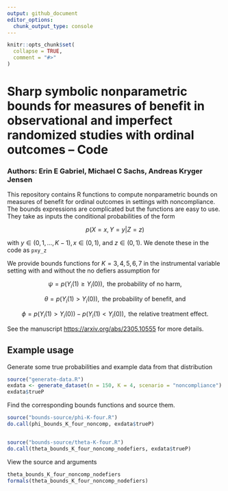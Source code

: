 ```yaml
---
output: github_document
editor_options: 
  chunk_output_type: console
---
```


<!-- README.md is generated from README.Rmd. Please edit that file -->

```r
knitr::opts_chunk$set(
  collapse = TRUE,
  comment = "#>"
)
```


# Sharp symbolic nonparametric bounds for measures of benefit in observational and imperfect randomized studies with ordinal outcomes -- Code

### Authors: Erin E Gabriel, Michael C Sachs, Andreas Kryger Jensen

This repository contains R functions to compute nonparametric bounds on measures of benefit for ordinal outcomes in settings with noncompliance. The bounds expressions are complicated but the functions are easy to use. They take as inputs the conditional probabilities of the form 

$$
p(X = x, Y = y | Z = z)
$$

with $y \in (0, 1, \ldots, K - 1), x \in (0, 1),$ and $z \in (0, 1)$. We
denote these in the code as `pxy_z`

We provide bounds functions for $K = 3, 4, 5, 6, 7$ in the instrumental
variable setting with and without the no defiers assumption for

$$
\psi = p(Y_i(1) \geq Y_i(0)), \mbox{ the probability of no harm,}
$$

$$
\theta = p(Y_i(1) > Y_i(0)), \mbox{ the probability of benefit, and}
$$

$$
\phi = p(Y_i(1) > Y_i(0)) - p(Y_i(1) < Y_i(0)), \mbox{ the relative treatment effect}.
$$

See the manuscript <https://arxiv.org/abs/2305.10555> for more details. 


## Example usage

Generate some true probabilities and example data from that distribution

```r
source("generate-data.R")
exdata <- generate_dataset(n = 150, K = 4, scenario = "noncompliance")
exdata$trueP
```


Find the corresponding bounds functions and source them. 

```r
source("bounds-source/phi-K-four.R")
do.call(phi_bounds_K_four_noncomp, exdata$trueP)


source("bounds-source/theta-K-four.R")
do.call(theta_bounds_K_four_noncomp_nodefiers, exdata$trueP)
```


View the source and arguments

```r
theta_bounds_K_four_noncomp_nodefiers
formals(theta_bounds_K_four_noncomp_nodefiers)
```
